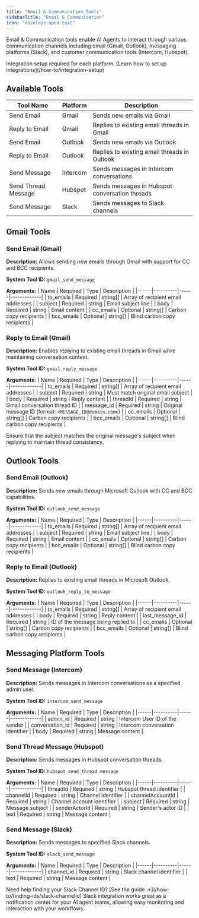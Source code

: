 ```yaml
---
title: "Email & Communication Tools"
sidebarTitle: "Email & Communication"
icon: "envelope-open-text"
---
```


Email & Communication tools enable AI Agents to interact through various communication channels including email (Gmail, Outlook), messaging platforms (Slack), and customer communication tools (Intercom, Hubspot).

<Note>
  Integration setup required for each platform. [Learn how to set up
  integrations](/how-to/integration-setup)
</Note>

## Available Tools

| Tool Name           | Platform | Description                                    |
| ------------------- | -------- | ---------------------------------------------- |
| Send Email          | Gmail    | Sends new emails via Gmail                     |
| Reply to Email      | Gmail    | Replies to existing email threads in Gmail     |
| Send Email          | Outlook  | Sends new emails via Outlook                   |
| Reply to Email      | Outlook  | Replies to existing email threads in Outlook   |
| Send Message        | Intercom | Sends messages in Intercom conversations       |
| Send Thread Message | Hubspot  | Sends messages in Hubspot conversation threads |
| Send Message        | Slack    | Sends messages to Slack channels               |

## Gmail Tools

### Send Email (Gmail)

**Description:**
Allows sending new emails through Gmail with support for CC and BCC recipients.

**System Tool ID:** `gmail_send_message`

**Arguments:**
| Name | Required | Type | Description |
|------|----------|------|-------------|
| to_emails | Required | string[] | Array of recipient email addresses |
| subject | Required | string | Email subject line |
| body | Required | string | Email content |
| cc_emails | Optional | string[] | Carbon copy recipients |
| bcc_emails | Optional | string[] | Blind carbon copy recipients |

### Reply to Email (Gmail)

**Description:**
Enables replying to existing email threads in Gmail while maintaining conversation context.

**System Tool ID:** `gmail_reply_message`

**Arguments:**
| Name | Required | Type | Description |
|------|----------|------|-------------|
| to_emails | Required | string[] | Array of recipient email addresses |
| subject | Required | string | Must match original email subject |
| body | Required | string | Reply content |
| threadId | Required | string | Gmail conversation thread ID |
| message_id | Required | string | Original message ID (format: `<MESSAGE_ID@domain.com>`) |
| cc_emails | Optional | string[] | Carbon copy recipients |
| bcc_emails | Optional | string[] | Blind carbon copy recipients |

<Note>
  Ensure that the subject matches the original message's subject when replying
  to maintain thread consistency.
</Note>

## Outlook Tools

### Send Email (Outlook)

**Description:**
Sends new emails through Microsoft Outlook with CC and BCC capabilities.

**System Tool ID:** `outlook_send_message`

**Arguments:**
| Name | Required | Type | Description |
|------|----------|------|-------------|
| to_emails | Required | string[] | Array of recipient email addresses |
| subject | Required | string | Email subject line |
| body | Required | string | Email content |
| cc_emails | Optional | string[] | Carbon copy recipients |
| bcc_emails | Optional | string[] | Blind carbon copy recipients |

### Reply to Email (Outlook)

**Description:**
Replies to existing email threads in Microsoft Outlook.

**System Tool ID:** `outlook_reply_to_message`

**Arguments:**
| Name | Required | Type | Description |
|------|----------|------|-------------|
| to_emails | Required | string[] | Array of recipient email addresses |
| body | Required | string | Reply content |
| last_message_id | Required | string | ID of the message being replied to |
| cc_emails | Optional | string[] | Carbon copy recipients |
| bcc_emails | Optional | string[] | Blind carbon copy recipients |

## Messaging Platform Tools

### Send Message (Intercom)

**Description:**
Sends messages in Intercom conversations as a specified admin user.

**System Tool ID:** `intercom_send_message`

**Arguments:**
| Name | Required | Type | Description |
|------|----------|------|-------------|
| admin_id | Required | string | Intercom User ID of the sender |
| conversation_id | Required | string | Intercom conversation identifier |
| body | Required | string | Message content |

### Send Thread Message (Hubspot)

**Description:**
Sends messages in Hubspot conversation threads.

**System Tool ID:** `hubspot_send_thread_message`

**Arguments:**
| Name | Required | Type | Description |
|------|----------|------|-------------|
| threadId | Required | string | Hubspot thread identifier |
| channelId | Required | string | Channel identifier |
| channelAccountId | Required | string | Channel account identifier |
| subject | Required | string | Message subject |
| senderActorId | Required | string | Sender's actor ID |
| text | Required | string | Message content |

### Send Message (Slack)

**Description:**
Sends messages to specified Slack channels.

**System Tool ID:** `slack_send_message`

**Arguments:**
| Name | Required | Type | Description |
|------|----------|------|-------------|
| channel_id | Required | string | Slack channel identifier |
| text | Required | string | Message content |

<Note>
  Need help finding your Slack Channel ID? [See the guide
  →](/how-to/finding-ids/slack-channelid)
</Note>
<Tip>
  Slack integration works great as a notification center for your AI agent
  teams, allowing easy monitoring and interaction with your workflows.
</Tip>
